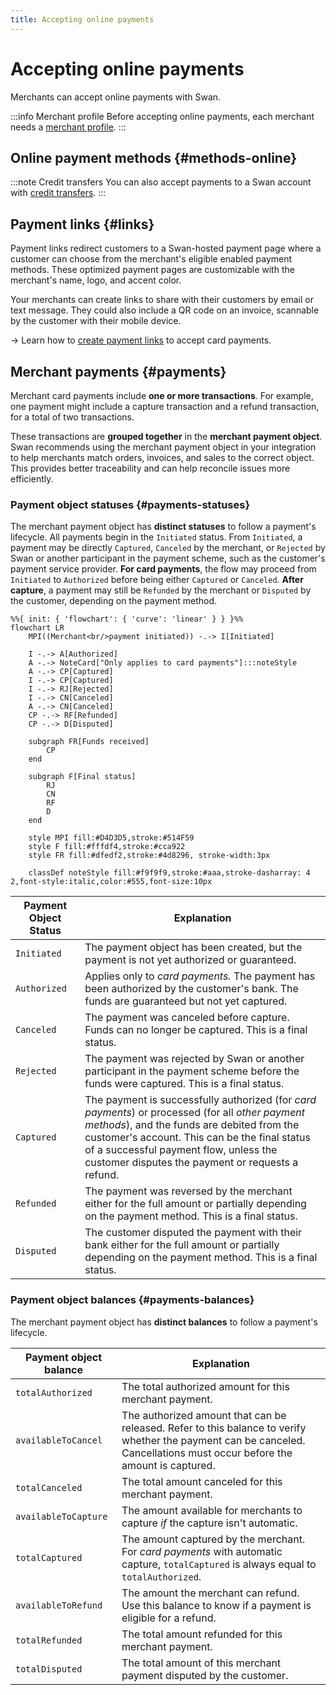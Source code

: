 ```yaml
---
title: Accepting online payments
---
```


# Accepting online payments

Merchants can accept online payments with Swan.

:::info Merchant profile
Before accepting online payments, each merchant needs a [merchant profile](../index.mdx#profiles).
:::

## Online payment methods {#methods-online}


<OnlinePaymentMethods />

:::note Credit transfers
You can also accept payments to a Swan account with [credit transfers](../../payments/credit-transfers/index.mdx).
:::

## Payment links {#links}

Payment links redirect customers to a Swan-hosted payment page where a customer can choose from the merchant's eligible enabled payment methods.
These optimized payment pages are customizable with the merchant's name, logo, and accent color.

Your merchants can create links to share with their customers by email or text message.
They could also include a QR code on an invoice, scannable by the customer with their mobile device.

→ Learn how to [create payment links](./cards/guide-create-link.mdx) to accept card payments.

## Merchant payments {#payments}

Merchant card payments include **one or more transactions**.
For example, one payment might include a capture transaction and a refund transaction, for a total of two transactions.

These transactions are **grouped together** in the **merchant payment object**.
Swan recommends using the merchant payment object in your integration to help merchants match orders, invoices, and sales to the correct object.
This provides better traceability and can help reconcile issues more efficiently.

### Payment object statuses {#payments-statuses}

The merchant payment object has **distinct statuses** to follow a payment's lifecycle. 
All payments begin in the `Initiated` status. 
From `Initiated`, a payment may be directly `Captured`, `Canceled` by the merchant, or `Rejected` by Swan or another participant in the payment scheme, such as the customer's payment service provider. 
**For card payments**, the flow may proceed from `Initiated` to `Authorized` before being either `Captured` or `Canceled`. 
**After capture**, a payment may still be `Refunded` by the merchant or `Disputed` by the customer, depending on the payment method.


```mermaid
%%{ init: { 'flowchart': { 'curve': 'linear' } } }%%
flowchart LR
    MPI((Merchant<br/>payment initiated)) -.-> I[Initiated]

    I -.-> A[Authorized]
    A -.-> NoteCard["Only applies to card payments"]:::noteStyle
    A -.-> CP[Captured]
    I -.-> CP[Captured]
    I -.-> RJ[Rejected]
    I -.-> CN[Canceled]
    A -.-> CN[Canceled]
    CP -.-> RF[Refunded]
    CP -.-> D[Disputed]

    subgraph FR[Funds received]
        CP
    end

    subgraph F[Final status]
        RJ
        CN
        RF
        D
    end

    style MPI fill:#D4D3D5,stroke:#514F59
    style F fill:#fffdf4,stroke:#cca922
    style FR fill:#dfedf2,stroke:#4d8296, stroke-width:3px

    classDef noteStyle fill:#f9f9f9,stroke:#aaa,stroke-dasharray: 4 2,font-style:italic,color:#555,font-size:10px
```

| Payment Object Status | Explanation |
|---|---|
| `Initiated` | The payment object has been created, but the payment is not yet authorized or guaranteed. |
| `Authorized` | Applies only to *card payments.* The payment has been authorized by the customer's bank. The funds are guaranteed but not yet captured. |
| `Canceled` | The payment was canceled before capture. Funds can no longer be captured. This is a final status. |
| `Rejected` | The payment was rejected by Swan or another participant in the payment scheme before the funds were captured. This is a final status. |
| `Captured` | The payment is successfully authorized (for *card payments*) or processed (for all *other payment methods*), and the funds are debited from the customer's account. This can be the final status of a successful payment flow, unless the customer disputes the payment or requests a refund. |
| `Refunded` | The payment was reversed by the merchant either for the full amount or partially depending on the payment method. This is a final status. |
| `Disputed` | The customer disputed the payment with their bank either for the full amount or partially depending on the payment method. This is a final status. |

### Payment object balances {#payments-balances}

The merchant payment object has **distinct balances** to follow a payment's lifecycle.

| Payment object balance | Explanation |
|---|---|
| `totalAuthorized` | The total authorized amount for this merchant payment. |
| `availableToCancel` | The authorized amount that can be released. Refer to this balance to verify whether the payment can be canceled. Cancellations must occur before the amount is captured. |
| `totalCanceled` | The total amount canceled for this merchant payment. |
| `availableToCapture` | The amount available for merchants to capture *if* the capture isn't automatic. |
| `totalCaptured` | The amount captured by the merchant. For *card payments* with automatic capture, `totalCaptured` is always equal to `totalAuthorized`. |
| `availableToRefund` | The amount the merchant can refund. Use this balance to know if a payment is eligible for a refund. |
| `totalRefunded` | The total amount refunded for this merchant payment. |
| `totalDisputed` | The total amount of this merchant payment disputed by the customer. |